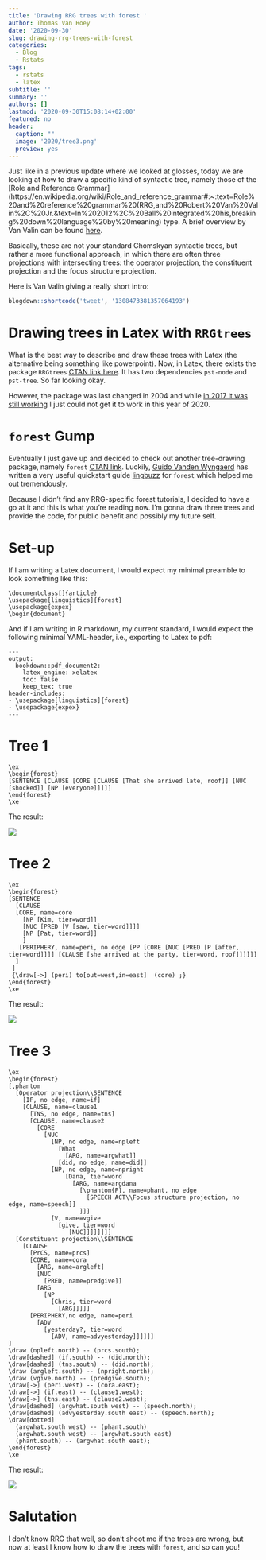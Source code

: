 ```yaml
---
title: 'Drawing RRG trees with forest '
author: Thomas Van Hoey
date: '2020-09-30'
slug: drawing-rrg-trees-with-forest
categories:
  - Blog
  - Rstats
tags:
  - rstats
  - latex
subtitle: ''
summary: ''
authors: []
lastmod: '2020-09-30T15:08:14+02:00'
featured: no
header:
  caption: ""
  image: '2020/tree3.png'
  preview: yes
---
```


Just like in a previous update where we looked at glosses, today we are looking at how to draw a specific kind of syntactic tree, namely those of the [Role and Reference Grammar](https://en.wikipedia.org/wiki/Role_and_reference_grammar#:~:text=Role%20and%20reference%20grammar%20(RRG,and%20Robert%20Van%20Valin%2C%20Jr.&text=In%202012%2C%20Ball%20integrated%20his,breaking%20down%20language%20by%20meaning) type.
A brief overview by Van Valin can be found [here](acsu.buffalo.edu/~rrgpage/rrg/RRGpaper.pdf).

Basically, these are not your standard Chomskyan syntactic trees, but rather a more functional approach, in which there are often three projections with intersecting trees: the operator projection, the constituent projection and the focus structure projection.

Here is Van Valin giving a really short intro:

```r
blogdown::shortcode('tweet', '1308473381357064193')
```

# Drawing trees in Latex with `RRGtrees`

What is the best way to describe and draw these trees with Latex (the alternative being something like powerpoint).
Now, in Latex, there exists the package `RRGtrees` [CTAN link here](https://ctan.org/pkg/rrgtrees?lang=en). 
It has two dependencies `pst-node` and `pst-tree`.
So far looking okay.

However, the package was last changed in 2004 and while [in 2017 it was still working](https://tex.stackexchange.com/questions/408134/trouble-drawing-role-and-reference-grammar-trees-in-latex-using-rrgtrees-package) I just could not get it to work in this year of 2020.

# `forest` Gump 

Eventually I just gave up and decided to check out another tree-drawing package, namely `forest` [CTAN link](https://ctan.org/pkg/forest?lang=en).
Luckily, [Guido Vanden Wyngaerd](https://www.crissp.be/people/guido-vanden-wyngaerd/) has written a very useful quickstart guide [lingbuzz](https://ling.auf.net/lingbuzz/003391) for `forest` which helped me out tremendously.

Because I didn't find any RRG-specific forest tutorials, I decided to have a go at it and this is what you're reading now.
I'm gonna draw three trees and provide the code, for public benefit and possibly my future self.

# Set-up

If I am writing a Latex document, I would expect my minimal preamble to look something like this:

````
\documentclass[]{article}
\usepackage[linguistics]{forest}
\usepackage{expex}
\begin{document}
````

And if I am writing in R markdown, my current standard, I would expect the following minimal YAML-header, i.e., exporting to Latex to pdf:

````
---
output:
  bookdown::pdf_document2:
    latex_engine: xelatex
    toc: false
    keep_tex: true
header-includes:
- \usepackage[linguistics]{forest}
- \usepackage{expex}
---
````

# Tree 1

````
\ex
\begin{forest}
[SENTENCE [CLAUSE [CORE [CLAUSE [That she arrived late, roof]] [NUC [shocked]] [NP [everyone]]]]]
\end{forest}
\xe
````

The result:

![](/post/2020-09-30-drawing-rrg-trees-with-forest_files/tree1.png)


# Tree 2

````
\ex
\begin{forest}
[SENTENCE
  [CLAUSE
  [CORE, name=core
    [NP [Kim, tier=word]]
    [NUC [PRED [V [saw, tier=word]]]]
    [NP [Pat, tier=word]]
    ]
   [PERIPHERY, name=peri, no edge [PP [CORE [NUC [PRED [P [after, tier=word]]]] [CLAUSE [she arrived at the party, tier=word, roof]]]]]]
  ]
 ]
 {\draw[->] (peri) to[out=west,in=east]  (core) ;}
\end{forest}
\xe
````

The result:

![](/post/2020-09-30-drawing-rrg-trees-with-forest_files/tree2.png)


# Tree 3

````
\ex
\begin{forest}
[,phantom 
  [Operator projection\\SENTENCE 
    [IF, no edge, name=if]
    [CLAUSE, name=clause1
      [TNS, no edge, name=tns]
      [CLAUSE, name=clause2
        [CORE
          [NUC
            [NP, no edge, name=npleft
              [What
                [ARG, name=argwhat]]
              [did, no edge, name=did]]
            [NP, no edge, name=npright
                [Dana, tier=word
                  [ARG, name=argdana
                    [\phantom{P}, name=phant, no edge
                      [SPEECH ACT\\Focus structure projection, no edge, name=speech]]
                    ]]]
            [V, name=vgive
              [give, tier=word
                 [NUC]]]]]]]] 
  [Constituent projection\\SENTENCE
    [CLAUSE
      [PrCS, name=prcs]
      [CORE, name=cora
        [ARG, name=argleft]
        [NUC
          [PRED, name=predgive]]
        [ARG
          [NP
            [Chris, tier=word
              [ARG]]]]]
      [PERIPHERY,no edge, name=peri
        [ADV
          [yesterday?, tier=word
            [ADV, name=advyesterday]]]]]]
]
\draw (npleft.north) -- (prcs.south);
\draw[dashed] (if.south) -- (did.north);
\draw[dashed] (tns.south) -- (did.north);
\draw (argleft.south) -- (npright.north);
\draw (vgive.north) -- (predgive.south);
\draw[->] (peri.west) -- (cora.east);
\draw[->] (if.east) -- (clause1.west);
\draw[->] (tns.east) -- (clause2.west);
\draw[dashed] (argwhat.south west) -- (speech.north);
\draw[dashed] (advyesterday.south east) -- (speech.north);
\draw[dotted] 
  (argwhat.south west) -- (phant.south)
  (argwhat.south west) -- (argwhat.south east)
  (phant.south) -- (argwhat.south east);
\end{forest}
\xe
````

The result:

![](/post/2020-09-30-drawing-rrg-trees-with-forest_files/tree3.png)


# Salutation

I don't know RRG that well, so don't shoot me if the trees are wrong, but now at least I know how to draw the trees with `forest`, and so can you!


